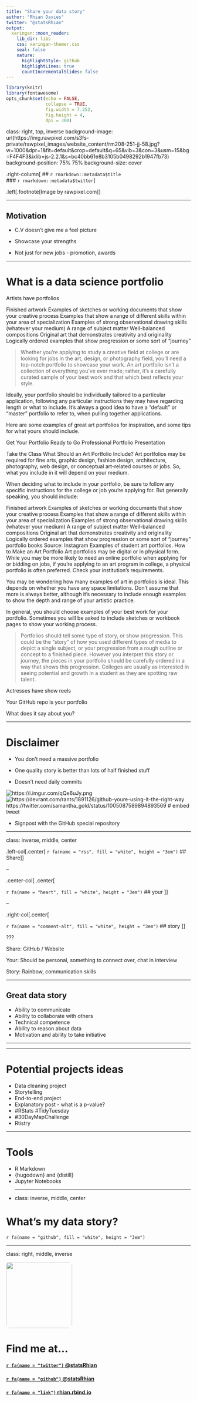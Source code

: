 ```yaml
---
title: "Share your data story"
author: "Rhian Davies"
twitter: "@statsRhian"
output:
  xaringan::moon_reader:
    lib_dir: libs
    css: xaringan-themer.css
    seal: false
    nature:
      highlightStyle: github
      highlightLines: true
      countIncrementalSlides: false
---
```


```r
library(knitr)
library(fontawesome)
opts_chunk$set(echo = FALSE,
               collapse = TRUE,
               fig.width = 7.252,
               fig.height = 4,
               dpi = 300)
```

class: right, top, inverse
background-image: url(https://img.rawpixel.com/s3fs-private/rawpixel_images/website_content/rm208-251-jj-58.jpg?w=1000&dpr=1&fit=default&crop=default&q=65&vib=3&con=3&usm=15&bg=F4F4F3&ixlib=js-2.2.1&s=bc40bb61e8b3105b0498292b1947fb73)
background-position: 75% 75%
background-size: cover

.right-column[
## `r rmarkdown::metadata$title`  </br>
### `r rmarkdown::metadata$twitter`
]

.left[.footnote[Image by rawpixel.com]]

---

## Motivation

- C.V doesn't give me a feel picture

- Showcase your strengths

- Not just for new jobs - promotion, awards

---

# What is a data science portfolio

Artists have portfolios

Finished artwork
Examples of sketches or working documents that show your creative process
Examples that show a range of different skills within your area of specialization
Examples of strong observational drawing skills (whatever your medium)
A range of subject matter
Well-balanced compositions
Original art that demonstrates creativity and originality
Logically ordered examples that show progression or some sort of “journey”


>
Whether you’re applying to study a creative field at college or are looking for jobs in the art, design, or photography field, you’ll need a top-notch portfolio to showcase your work. An art portfolio isn’t a collection of everything you’ve ever made; rather, it’s a carefully curated sample of your best work and that which best reflects your style. 

Ideally, your portfolio should be individually tailored to a particular application, following any particular instructions they may have regarding length or what to include. It’s always a good idea to have a “default” or “master” portfolio to refer to, when pulling together applications.

Here are some examples of great art portfolios for inspiration, and some tips for what yours should include.


Get Your Portfolio Ready to Go
Professional Portfolio Presentation

Take the Class
What Should an Art Portfolio Include?
Art portfolios may be required for fine arts, graphic design, fashion design, architecture, photography, web design, or conceptual art-related courses or jobs. So, what you include in it will depend on your medium.

When deciding what to include in your portfolio, be sure to follow any specific instructions for the college or job you’re applying for. But generally speaking, you should include:

Finished artwork
Examples of sketches or working documents that show your creative process
Examples that show a range of different skills within your area of specialization
Examples of strong observational drawing skills (whatever your medium)
A range of subject matter
Well-balanced compositions
Original art that demonstrates creativity and originality
Logically ordered examples that show progression or some sort of “journey”
portfolio books
Source: Instagram
Examples of student art portfolios.
How to Make an Art Portfolio
Art portfolios may be digital or in physical form. While you may be more likely to need an online portfolio when applying for or bidding on jobs, if you’re applying to an art program in college, a physical portfolio is often preferred. Check your institution’s requirements. 

You may be wondering how many examples of art in portfolios is ideal. This depends on whether you have any space limitations. Don’t assume that more is always better, although it’s necessary to include enough examples to show the depth and range of your artistic practice.

In general, you should choose examples of your best work for your portfolio. Sometimes you will be asked to include sketches or workbook pages to show your working process. 

> Portfolios should tell some type of story, or show progression. This could be the “story” of how you used different types of media to depict a single subject, or your progression from a rough outline or concept to a finished piece. However you interpret this story or journey, the pieces in your portfolio should be carefully ordered in a way that shows this progression. Colleges are usually as interested in seeing potential and growth in a student as they are spotting raw talent.

Actresses have show reels

Your GitHub repo is your portfolio

What does it say about you?

---

# Disclaimer

- You don't need a massive portfolio

- One quality story is better than lots of half finished stuff

- Doesn't need daily commits

![https://i.imgur.com/qQe6uJy.png]()
![https://devrant.com/rants/1891126/github-youre-using-it-the-right-way]()
https://twitter.com/samantha_gold/status/1005087589894893569 # embed tweet

- Signpost with the GitHub special repository

---

class: inverse, middle, center

.left-col[.center[
`r fa(name = "rss", fill = "white", height = "3em")`
## Share
]]

--

.center-col[
.center[

`r fa(name = "heart", fill = "white", height = "3em")`
## your
]]

--

.right-col[.center[

`r fa(name = "comment-alt", fill = "white", height = "3em")`
## story
]]

???

Share: GitHub / Website

Your: Should be personal, something to connect over, chat in interview

Story: Rainbow, communication skills


---

## Great data story

- Ability to communicate
- Ability to collaborate with others
- Technical competence
- Ability to reason about data
- Motivation and ability to take initiative

---

---

# Potential projects ideas

- Data cleaning project
- Storytelling
- End-to-end project
- Explanatory post - what is a p-value?
- \#RStats \#TidyTuesday
- \#30DayMapChallenge
- Rtistry

---

# Tools

- R Markdown
- {hugodown} and {distill}
- Jupyter Notebooks
- 
---
class: inverse, middle, center

# What's __my__ data story?
`r fa(name = "github", fill = "white", height = "3em")`

---

class: right, middle, inverse

<img style="border-radius: 5%;" src="img/r-book.jpg" width="180px"/>

# Find me at...

#### [`r fa(name = "twitter")` @statsRhian](http://twitter.com/statsRhian)  
#### [`r fa(name = "github")` @statsRhian](http://github.com/statsRhian)  
#### [`r fa(name = "link")` rhian.rbind.io](https://rhian.rbind.io)  
